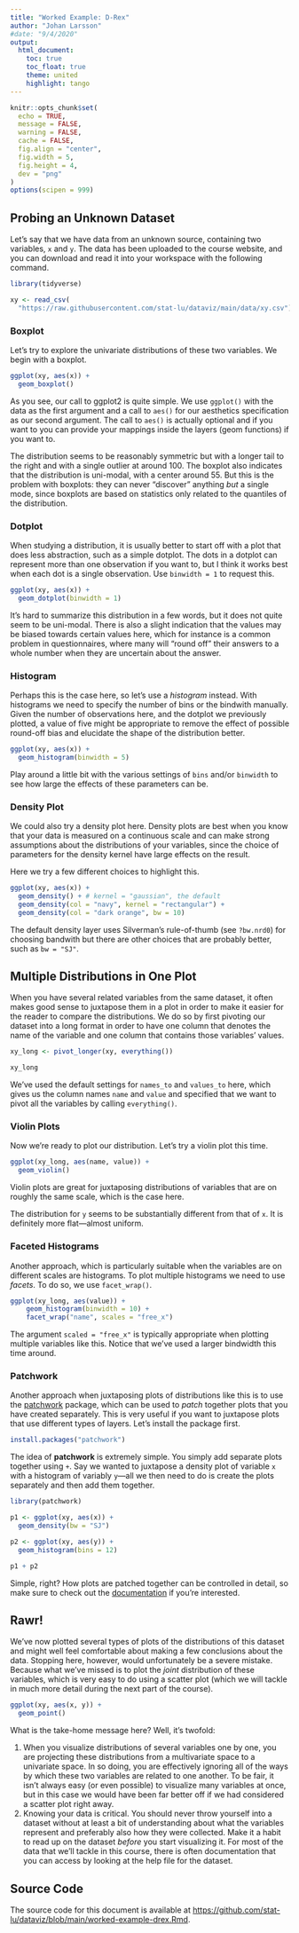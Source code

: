 ```yaml
---
title: "Worked Example: D-Rex"
author: "Johan Larsson"
#date: "9/4/2020"
output:
  html_document:
    toc: true
    toc_float: true
    theme: united
    highlight: tango
---
```


```r

knitr::opts_chunk$set(
  echo = TRUE,
  message = FALSE,
  warning = FALSE,
  cache = FALSE,
  fig.align = "center",
  fig.width = 5,
  fig.height = 4,
  dev = "png"
)
options(scipen = 999)
```

## Probing an Unknown Dataset

Let's say that we have data from an unknown source, containing two
variables, `x` and `y`. The data has been uploaded to the course website,
and you can download and read it into your workspace with the following command.

```r
library(tidyverse)

xy <- read_csv(
  "https://raw.githubusercontent.com/stat-lu/dataviz/main/data/xy.csv")
```

### Boxplot

Let's try to explore the univariate distributions of these two variables.
We begin with a boxplot.

```r
ggplot(xy, aes(x)) +
  geom_boxplot()
```

As you see, our call to ggplot2 is quite simple. We use `ggplot()` with
the data as the first argument and a call to `aes()` for our aesthetics
specification as our second argument. The call to `aes()` is actually
optional and if you want to you can provide your mappings inside
the layers (geom functions) if you want to.

The distribution seems to be reasonably symmetric but with a longer tail
to the right and with a single outlier at
around 100. The boxplot also indicates
that the distribution is uni-modal, with a center around 55. But this is
the problem with boxplots: they can never "discover" anything *but*
a single mode, since boxplots are based on statistics only related to the
quantiles of the distribution.

### Dotplot

When studying a distribution, it is usually better to start off with a plot
that does less abstraction, such as a
simple dotplot. The dots in a dotplot can represent more
than one observation if you want to, but I think it works best when
each dot is a single observation. Use `binwidth = 1` to request this.

```r
ggplot(xy, aes(x)) +
  geom_dotplot(binwidth = 1)
```

It's hard to summarize this distribution in a few words, but it does not
quite seem to be uni-modal. There is also a slight indication that
the values may be biased towards certain values here, which for instance is
a common problem in questionnaires, where many will "round off" their answers
to a whole number when they are uncertain about the answer.

### Histogram

Perhaps this is the case here, so let's use a *histogram* instead. With
histograms we need to specify the number of bins or the bindwith manually.
Given the number of observations here, and the dotplot we previously plotted,
a value of five might be appropriate to remove the effect of possible round-off
bias and elucidate the shape of the distribution better.

```r
ggplot(xy, aes(x)) +
  geom_histogram(binwidth = 5)
```

Play around a little bit with the various settings of `bins` and/or `binwidth`
to see how large the effects of these parameters can be.

### Density Plot

We could also try a density plot here. Density plots are best when you know
that your data is measured on a continuous scale and can make strong
assumptions about the distributions of your variables, since the choice
of parameters for the density kernel have large effects on the result.

Here we try a few different choices to highlight this.

```r
ggplot(xy, aes(x)) +
  geom_density() + # kernel = "gaussian", the default
  geom_density(col = "navy", kernel = "rectangular") +
  geom_density(col = "dark orange", bw = 10)
```

The default density layer uses Silverman's
rule-of-thumb (see `?bw.nrd0`) for choosing bandwith but there are other
choices that are probably better, such as `bw = "SJ"`.

## Multiple Distributions in One Plot

When you have several related variables from the same dataset, it
often makes good sense to juxtapose them in a plot in order to make it
easier for the reader to compare the distributions.
We do so by first pivoting our dataset into a long format in order to have
one column that denotes the name of the variable and one column that
contains those variables' values.

```r
xy_long <- pivot_longer(xy, everything())

xy_long
```

We've used the default settings for `names_to` and `values_to` here, which
gives us the column names `name` and `value` and specified that we want
to pivot all the variables by calling `everything()`.

### Violin Plots

Now we're ready to plot our distribution. Let's try a violin plot this time.

```r
ggplot(xy_long, aes(name, value)) +
  geom_violin()
```

Violin plots are great for juxtaposing distributions of variables that are
on roughly the same scale, which is the case here.

The distribution for `y` seems to be substantially different from that of
`x`. It is definitely more flat---almost uniform.

### Faceted Histograms

Another approach, which is particularly suitable when the variables are
on different scales are histograms. To plot multiple histograms we
need to use *facets*. To do so, we use `facet_wrap()`.

```r
ggplot(xy_long, aes(value)) +
    geom_histogram(binwidth = 10) +
    facet_wrap("name", scales = "free_x")
```

The argument `scaled = "free_x"` is typically appropriate when plotting
multiple variables like this. Notice that we've used a larger bindwidth
this time around.

### Patchwork

Another approach when juxtaposing plots of distributions like this is to use
the [patchwork](https://CRAN.R-project.org/package=patchwork) package, which
can be used to *patch* together plots that you have created separately.
This is very useful if you want to juxtapose plots that use different types of
layers. Let's install the package first.

```r
install.packages("patchwork")
```

The idea of **patchwork** is extremely simple. You simply add separate plots
together using `+`. Say we wanted to juxtapose a density plot of
variable `x` with a histogram of variably `y`---all we then need to do is
create the plots separately and then add them together.

```r
library(patchwork)

p1 <- ggplot(xy, aes(x)) +
  geom_density(bw = "SJ")

p2 <- ggplot(xy, aes(y)) +
  geom_histogram(bins = 12)

p1 + p2
```

Simple, right? How plots are patched together can be controlled in detail,
so make sure to check out the
[documentation](https://patchwork.data-imaginist.com/index.html) if you're
interested.

## Rawr!

We've now plotted several types of plots of the distributions of this
dataset and might well feel comfortable about making a few conclusions about the
data. Stopping here, however, would unfortunately be a severe mistake. Because
what we've missed is to plot the *joint* distribution of these variables, which
is very easy to do using a scatter plot (which we will tackle in much more
detail during the next part of the course).

```r
ggplot(xy, aes(x, y)) +
  geom_point()
```

What is the take-home message here? Well, it's twofold:

1. When you visualize distributions of several variables one by one, you are
   projecting these distributions from a multivariate space to a
   univariate space. In so doing, you are effectively ignoring all of the
   ways by which these two variables are related to one another. To be fair,
   it isn't always easy (or even possible) to visualize many variables at once,
   but in this case we would have been far better off if we had considered
   a scatter plot right away.
2. Knowing your data is critical. You should never throw yourself into a
   dataset without at least a bit of understanding about what the variables
   represent and preferably also how they were collected. Make it a habit
   to read up on the dataset *before* you start visualizing it. For most of
   the data that we'll tackle in this course, there is often documentation
   that you can access by looking at the help file for the dataset.

## Source Code

The source code for this document is available at
<https://github.com/stat-lu/dataviz/blob/main/worked-example-drex.Rmd>.
